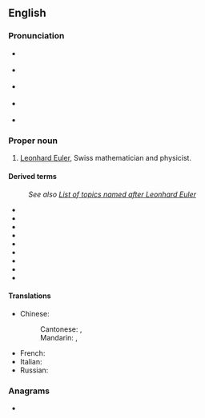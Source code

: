 ==English==

===Pronunciation===
* {{a|native|Switzerland}} {{IPA|de|[ˈɔɪləɹ]}}
* {{a|native|Germany}} {{IPA|de|[ˈɔʏlɐ]}}
* {{a|UK}} {{IPA|en|/ˈɔɪlə(ɹ)/}}
* {{a|US}} {{IPA|en|/ˈɔɪlɚ/}}
* {{homophones|en|oiler}}

===Proper noun===
{{en-proper noun}}

# [[w:Leonhard Euler|Leonhard Euler]], Swiss mathematician and physicist.

====Derived terms====
: ''See also [[w:List of topics named after Leonhard Euler|List of topics named after Leonhard Euler]]''
* {{l|en|Euler's continued fraction formula}}
* {{l|en|Euler's formula}}
* {{l|en|Euler's function}}
* {{l|en|Euler's identity}}
* {{l|en|Euler's polyhedron formula}}
* {{l|en|Euler's totient function}}
* {{l|en|Euler method}}
* {{l|en|Euler square}}
* {{l|en|Eulerian}}

====Translations====
{{trans-top|Leonhard Euler}}
* Chinese:
*: Cantonese: {{t|yue|歐拉|sc=Hani}}, {{t|yue|欧拉|tr=au1 laai1|sc=Hani}}
*: Mandarin: {{t+|cmn|歐拉|sc=Hani}}, {{t+|cmn|欧拉|tr=Ōulā|sc=Hani}}
{{trans-mid}}
* French: {{t+|fr|Euler|m}}
* Italian: {{t|it|Eulero|m}}
* Russian: {{t+|ru|Э́йлер|m}}
{{trans-bottom}}

===Anagrams===
* {{anagrams|en|a=eelru|Reuel|reule}}